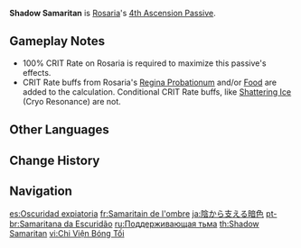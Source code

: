 {{Talent Infobox
|image         = Talent Shadow Samaritan.png
|character     = Rosaria
|type          = 4th Ascension Passive
|info          = Casting [[Rites of Termination]] increases CRIT Rate of all nearby party members (except Rosaria herself) by 15% of Rosaria's CRIT Rate for 10s.<br>CRIT Rate Bonus gained this way cannot exceed 15%.
|scale_att1    = CRIT Rate
|utility1      = CRIT Rate
|utility2      = Party CRIT Rate
|utility3      = Party
}}
'''Shadow Samaritan''' is [[Rosaria]]'s [[4th Ascension Passive]].

==Gameplay Notes==
* 100% CRIT Rate on Rosaria is required to maximize this passive's effects.
* CRIT Rate buffs from Rosaria's [[Regina Probationum]] and/or [[Food]] are added to the calculation. Conditional CRIT Rate buffs, like [[Shattering Ice]] (Cryo Resonance) are not.

==Other Languages==
{{Other Languages
|en      = Shadow Samaritan
|zhs     = 暗中支援的黯色
|zhs_rm  = Ànzhōng zhīyuán de àn sè
|zht     = 暗中支援的黯色
|zht_rm  = Ànzhōng zhīyuán de àn sè
|zh_tl   = 
|ja      = 陰から支える暗色
|ja_rm   = Kage kara Sasaeru Anshoku
|ja_tl   = Supporting Dark Color Which Comes from the Shadows
|ko      = 어둠 속 조력자
|ko_tl   = Supporter in the Darkness
|es      = Oscuridad expiatoria
|es_tl   = Expiation Darkness
|fr      = Samaritain de l'ombre
|fr_tl   = Shadow Samaritan
|ru      = Поддерживающая тьма
|ru_tl   = Supportive Shadow
|th      = Shadow Samaritan
|vi      = Chi Viện Bóng Tối
|vi_tl   = Shadow Aid
|de      = Beistand aus der Dunkelheit
|de_tl   = Aid from the Darkness
|id      = Shadow Samaritan
|pt      = Samaritana da Escuridão
|pt_tl   = Shadow Samaritan
|tr      = Gölgelerin Merhameti
|tr_tl   = The Shadow's Mercy
|it      = Rinfianco umbratile
|it_tl   = Shadowy Reinforcement
}}

==Change History==
{{Change History|1.4}}

==Navigation==
{{Talent Navbox|Rosaria}}

[[es:Oscuridad expiatoria]]
[[fr:Samaritain de l'ombre]]
[[ja:陰から支える暗色]]
[[pt-br:Samaritana da Escuridão]]
[[ru:Поддерживающая тьма]]
[[th:Shadow Samaritan]]
[[vi:Chi Viện Bóng Tối]]